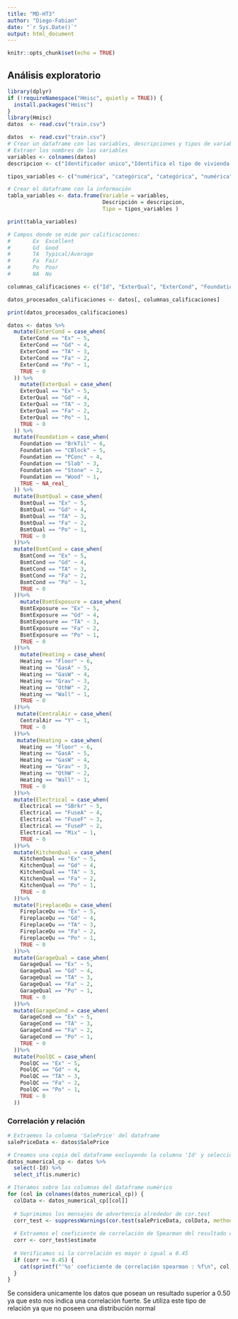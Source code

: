 ```yaml
---
title: "MD-HT3"
author: "Diego-Fabian"
date: "`r Sys.Date()`"
output: html_document
---
```


```r
knitr::opts_chunk$set(echo = TRUE)
```

## Análisis exploratorio 

```r
library(dplyr)
if (!requireNamespace("Hmisc", quietly = TRUE)) {
  install.packages("Hmisc")
}
library(Hmisc)
datos  <- read.csv("train.csv")
```


```r
datos  <- read.csv("train.csv")
# Crear un dataframe con las variables, descripciones y tipos de variable
# Extraer los nombres de las variables
variables <- colnames(datos)
descripcion <- c("Identificador unico","Identifica el tipo de vivienda implicada en la venta.", "Identifica la clasificación general de zonificación de la venta.", "Pies lineales de la calle conectada a la propiedad.", "Tamaño del lote en pies cuadrados", "Tipo de calle de acceso a la propiedad", "Tipo de callejón de acceso a la propiedad", "Forma general de la propiedad", "Planitud de la propiedad", "Tipo de servicios disponibles", "Configuración de la parcela", "Pendiente de la propiedad", "Ubicaciones físicas dentro de los límites de la ciudad de Ames", "Proximidad a varias condiciones", "Proximidad a varias condiciones (si hay más de una)", "Tipo de vivienda", "Estilo de la vivienda", "Califica el material y el acabado general de la vivienda", "Valora el estado general de la vivienda", "Fecha de construcción original", "Fecha de remodelación (la misma que la fecha de construcción si no hay remodelaciones ni ampliaciones)", "Tipo de tejado", "Material del tejado", "Revestimiento exterior de la casa", "Revestimiento exterior de la casa (si hay más de un material)", "Tipo de revestimiento de mampostería", "Área de revestimiento de mampostería en pies cuadrados", "Evalúa la calidad del material en el exterior", "Evalúa el estado actual del material en el exterior", "Tipo de cimentación", "Evalúa la altura del sótano", "Evalúa el estado general del sótano", "Se refiere a las paredes de la planta baja o del jardín", "Calificación de la superficie acabada del sótano", "Pies cuadrados acabados tipo 1", "Calificación de la superficie acabada del sótano (si hay varios tipos)", "Pies cuadrados acabados de tipo 2", "Pies cuadrados sin terminar de la superficie del sótano", "Total de pies cuadrados de superficie del sótano", "Tipo de calefacción", "Calidad y estado de la calefacción", "Aire acondicionado central", "Sistema eléctrico", "Pies cuadrados del primer piso", "Pies cuadrados del segundo piso", "Pies cuadrados acabados de baja calidad (todas las plantas)", "Superficie habitable por encima del nivel del suelo en pies cuadrados", "Baños completos del sótano", "Sótano medio baño", "Baños completos sobre rasante", "Medios baños por encima del grado", "Dormitorios sobre rasante (NO incluye dormitorios en sótano)", "Cocinas sobre rasante", "Calidad de la cocina", "Total de habitaciones sobre rasante (no incluye baños)", "Funcionalidad de la vivienda (se asume como típica a menos que se justifiquen deducciones)", "Número de chimeneas", "Calidad de la chimenea", "Ubicación del garaje", "Año de construcción del garaje", "Acabado interior del garaje", "Tamaño del garaje en capacidad de coches", "Tamaño del garaje en metros cuadrados", "Calidad del garaje", "Estado del garaje", "Calzada pavimentada", "Superficie de cubierta de madera en pies cuadrados", "Superficie de porche abierto en pies cuadrados", "Superficie del porche cerrado en metros cuadrados", "Superficie del porche para tres estaciones en metros cuadrados", "Screen porch área en pies cuadrados", "Superficie de la piscina en metros cuadrados", "Calidad de la piscina", "Calidad de la valla", "Característica miscelánea no incluida en otras categorías", "Valor de la característica miscelánea", "Mes vendido (MM)", "Año de venta (AAAA)", "Tipo de venta", "Condición de venta", "Precio venta")

tipos_variables <- c("numérica", "categórica", "categórica", "numérica", "numérica", "categórica", "categórica", "categórica", "categórica", "categórica", "categórica", "categórica", "categórica", "categórica", "categórica", "categórica", "categórica", "numérica", "numérica", "numérica", "numérica", "categórica", "categórica", "categórica", "categórica", "categórica", "numérica", "categórica", "categórica", "categórica", "categórica", "categórica", "categórica", "categórica", "numérica", "categórica", "numérica", "numérica", "numérica", "categórica", "categórica", "categórica", "categórica", "numérica", "numérica", "numérica", "numérica", "numérica", "numérica", "numérica", "numérica", "numérica", "numérica", "categórica", "numérica", "categórica", "numérica", "categórica", "categórica", "numérica", "categórica", "numérica", "numérica", "categórica", "categórica", "categórica", "numérica", "numérica", "numérica", "numérica", "numérica", "numérica", "categórica", "categórica", "categórica", "numérica", "numérica", "numérica", "categórica", "categórica", "numérica")

# Crear el dataframe con la información
tabla_variables <- data.frame(Variable = variables,
                              Descripción = descripcion,
                              Tipo = tipos_variables )

print(tabla_variables)
```



```r

# Campos donde se mide por calificaciones:
#       Ex	Excellent
#       Gd	Good
#       TA	Typical/Average
#       Fa	Fair
#       Po	Poor
#       NA	No

columnas_calificaciones <- c("Id", "ExterQual", "ExterCond", "Foundation", "BsmtQual", "BsmtCond", "HeatingQC", "KitchenQual", "FireplaceQu", "GarageQual", "GarageCond", "PoolQC")

datos_procesados_calificaciones <- datos[, columnas_calificaciones]

print(datos_procesados_calificaciones)


```

``` r
datos <- datos %>%
  mutate(ExterCond = case_when(
    ExterCond == "Ex" ~ 5,
    ExterCond == "Gd" ~ 4,
    ExterCond == "TA" ~ 3,
    ExterCond == "Fa" ~ 2,
    ExterCond == "Po" ~ 1,
    TRUE ~ 0
  )) %>%
    mutate(ExterQual = case_when(
    ExterQual == "Ex" ~ 5,
    ExterQual == "Gd" ~ 4,
    ExterQual == "TA" ~ 3,
    ExterQual == "Fa" ~ 2,
    ExterQual == "Po" ~ 1,
    TRUE ~ 0
  )) %>%
  mutate(Foundation = case_when(
    Foundation == "BrkTil" ~ 6,
    Foundation == "CBlock" ~ 5,
    Foundation == "PConc" ~ 4,
    Foundation == "Slab" ~ 3,
    Foundation == "Stone" ~ 2,
    Foundation == "Wood" ~ 1,
    TRUE ~ NA_real_
  )) %>%
  mutate(BsmtQual = case_when(
    BsmtQual == "Ex" ~ 5,
    BsmtQual == "Gd" ~ 4,
    BsmtQual == "TA" ~ 3,
    BsmtQual == "Fa" ~ 2,
    BsmtQual == "Po" ~ 1,
    TRUE ~ 0
  ))%>%
  mutate(BsmtCond = case_when(
    BsmtCond == "Ex" ~ 5,
    BsmtCond == "Gd" ~ 4,
    BsmtCond == "TA" ~ 3,
    BsmtCond == "Fa" ~ 2,
    BsmtCond == "Po" ~ 1,
    TRUE ~ 0
  ))%>%
    mutate(BsmtExposure = case_when(
    BsmtExposure == "Ex" ~ 5,
    BsmtExposure == "Gd" ~ 4,
    BsmtExposure == "TA" ~ 3,
    BsmtExposure == "Fa" ~ 2,
    BsmtExposure == "Po" ~ 1,
    TRUE ~ 0
  ))%>%
    mutate(Heating = case_when(
    Heating == "Floor" ~ 6,
    Heating == "GasA" ~ 5,
    Heating == "GasW" ~ 4,
    Heating == "Grav" ~ 3,
    Heating == "OthW" ~ 2,
    Heating == "Wall" ~ 1,
    TRUE ~ 0
  ))%>%
   mutate(CentralAir = case_when(
    CentralAir == "Y" ~ 1,
    TRUE ~ 0
  ))%>%
   mutate(Heating = case_when(
    Heating == "Floor" ~ 6,
    Heating == "GasA" ~ 5,
    Heating == "GasW" ~ 4,
    Heating == "Grav" ~ 3,
    Heating == "OthW" ~ 2,
    Heating == "Wall" ~ 1,
    TRUE ~ 0
  ))%>%
  mutate(Electrical = case_when(
    Electrical == "SBrkr" ~ 5,
    Electrical == "FuseA" ~ 4,
    Electrical == "FuseF" ~ 3,
    Electrical == "FuseP" ~ 2,
    Electrical == "Mix" ~ 1,
    TRUE ~ 0
  ))%>%
  mutate(KitchenQual = case_when(
    KitchenQual == "Ex" ~ 5,
    KitchenQual == "Gd" ~ 4,
    KitchenQual == "TA" ~ 3,
    KitchenQual == "Fa" ~ 2,
    KitchenQual == "Po" ~ 1,
    TRUE ~ 0
  ))%>%
  mutate(FireplaceQu = case_when(
    FireplaceQu == "Ex" ~ 5,
    FireplaceQu == "Gd" ~ 4,
    FireplaceQu == "TA" ~ 3,
    FireplaceQu == "Fa" ~ 2,
    FireplaceQu == "Po" ~ 1,
    TRUE ~ 0
  ))%>%
  mutate(GarageQual = case_when(
    GarageQual == "Ex" ~ 5,
    GarageQual == "Gd" ~ 4,
    GarageQual == "TA" ~ 3,
    GarageQual == "Fa" ~ 2,
    GarageQual == "Po" ~ 1,
    TRUE ~ 0
  ))%>%
  mutate(GarageCond = case_when(
    GarageCond == "Ex" ~ 5,
    GarageCond == "TA" ~ 3,
    GarageCond == "Fa" ~ 2,
    GarageCond == "Po" ~ 1,
    TRUE ~ 0
  ))%>%
  mutate(PoolQC = case_when(
    PoolQC == "Ex" ~ 5,
    PoolQC == "Gd" ~ 4,
    PoolQC == "TA" ~ 3,
    PoolQC == "Fa" ~ 2,
    PoolQC == "Po" ~ 1,
    TRUE ~ 0
  ))

```

### Correlación y relación
``` r
# Extraemos la columna 'SalePrice' del dataframe
salePriceData <- datos$SalePrice

# Creamos una copia del dataframe excluyendo la columna 'Id' y seleccionando solo las columnas numéricas
datos_numerical_cp <- datos %>%
  select(-Id) %>%
  select_if(is.numeric)

# Iteramos sobre las columnas del dataframe numérico
for (col in colnames(datos_numerical_cp)) {
  colData <- datos_numerical_cp[[col]]
  
  # Suprimimos los mensajes de advertencia alrededor de cor.test
  corr_test <- suppressWarnings(cor.test(salePriceData, colData, method = "spearman"))
  
  # Extraemos el coeficiente de correlación de Spearman del resultado del test
  corr <- corr_test$estimate
  
  # Verificamos si la correlación es mayor o igual a 0.45
  if (corr >= 0.45) {
    cat(sprintf("'%s' coeficiente de correlación spearman : %f\n", col, corr))
  }
}
```

Se considera unicamente los datos que posean un resultado superior a 0.50 ya que esto nos indica una correlación fuerte. Se utiliza este tipo de relación ya que no poseen una distribución normal